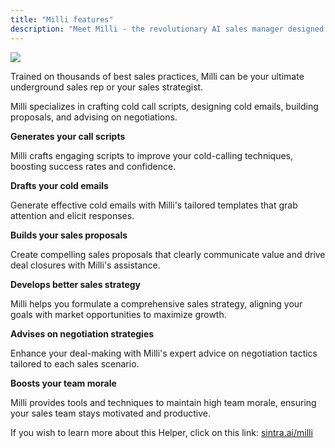 ```yaml
---
title: "Milli features"
description: "Meet Milli - the revolutionary AI sales manager designed to boost your sales team's effectiveness."
--- 
```


![](https://downloads.intercomcdn.com/i/o/1114406050/1bc52ca6deebf762ebe79616/image.png?expires=1754573400&signature=ac6e702a2b457daf7a0a4037d9ffa0cdde335e27e08512ca3fd1689bf23a94f9&req=dSEmEs1%2Bm4FaWfMW1HO4zdAGKyuNRGdPRdOqZHpR19lrHFgWPbS9ifW001BA%0A3Fxd%0A)

Trained on thousands of best sales practices, Milli can be your ultimate underground sales rep or your sales strategist.

Milli specializes in crafting cold call scripts, designing cold emails, building proposals, and advising on negotiations.


**Generates your call scripts**

Milli crafts engaging scripts to improve your cold-calling techniques, boosting success rates and confidence.

**Drafts your cold emails**

Generate effective cold emails with Milli's tailored templates that grab attention and elicit responses.

**Builds your sales proposals**

Create compelling sales proposals that clearly communicate value and drive deal closures with Milli's assistance.

**Develops better sales strategy**

Milli helps you formulate a comprehensive sales strategy, aligning your goals with market opportunities to maximize growth.

**Advises on negotiation strategies**

Enhance your deal-making with Milli's expert advice on negotiation tactics tailored to each sales scenario.

**Boosts your team morale**

Milli provides tools and techniques to maintain high team morale, ensuring your sales team stays motivated and productive.

If you wish to learn more about this Helper, click on this link: [sintra.ai/milli](https://sintra.ai/milli)